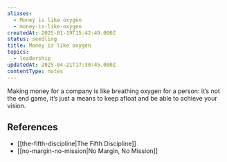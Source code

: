 ```yaml
---
aliases:
  - Money is like oxygen
  - money-is-like-oxygen
createdAt: 2025-01-19T15:42:49.000Z
status: seedling
title: Money is like oxygen
topics:
  - leadership
updatedAt: 2025-04-21T17:30:45.000Z
contentType: notes
---
```

Making money for a company is like breathing oxygen for a person: it’s not the end game, it’s just a means to keep afloat and be able to achieve your vision.

## References

- [[the-fifth-discipline|The Fifth Discipline]]
- [[no-margin-no-mission|No Margin, No Mission]]
